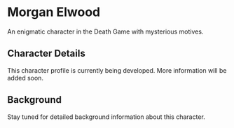 # Morgan Elwood

An enigmatic character in the Death Game with mysterious motives.

## Character Details

This character profile is currently being developed. More information will be added soon.

## Background

Stay tuned for detailed background information about this character.
